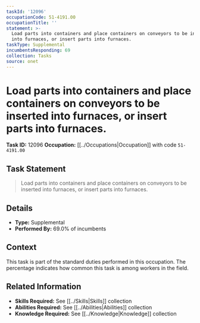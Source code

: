 ```yaml
---
taskId: '12096'
occupationCode: 51-4191.00
occupationTitle: ''
statement: >-
  Load parts into containers and place containers on conveyors to be inserted
  into furnaces, or insert parts into furnaces.
taskType: Supplemental
incumbentsResponding: 69
collection: Tasks
source: onet
---
```

# Load parts into containers and place containers on conveyors to be inserted into furnaces, or insert parts into furnaces.

**Task ID:** 12096
**Occupation:** [[../Occupations|Occupation]] with code `51-4191.00`

## Task Statement

> Load parts into containers and place containers on conveyors to be inserted into furnaces, or insert parts into furnaces.

## Details

- **Type:** Supplemental
- **Performed By:** 69.0% of incumbents

## Context

This task is part of the standard duties performed in this occupation. The percentage indicates how common this task is among workers in the field.

## Related Information

- **Skills Required:** See [[../Skills|Skills]] collection
- **Abilities Required:** See [[../Abilities|Abilities]] collection
- **Knowledge Required:** See [[../Knowledge|Knowledge]] collection
